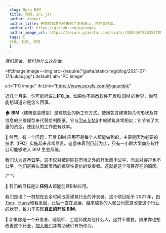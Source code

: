 ```yaml
---
  slug: Open BIM
  title: 你好，IFC.js!
  author: Ansoni
  author_title: 开放式BIM已经来到了浏览器上，并在此停留。
  author_url: https://github.com/agviegas
  author_image_url: https://secure.gravatar.com/avatar/9263b9f81d351788e46bc64000c03cb6
  tags: [
  行业, 社区, 项目
  ]
---
```


_我们是谁，我们为什么这样做。_

<!--truncate-->


<IfcImage
  image=<img
    src={require("@site/static/img/blog/2021-07-17/Lukas.jpg").default}
    alt="PC image"
  ></img>
  alt="PC image"
  ifcLink="https://www.pexels.com/@goumbik"
></IfcImage>

近几个月来，你可能听说过**IFC.js**。如果你不熟悉软件开发和 BIM 的世界，你可能想知道它是怎么回事。

🏠
**BIM**（建筑信息模型）是建筑业的新工作方式。使用包含建筑物几何形状及其信息的三维模型来代替绘制图纸。它与[The SIMS](https://www.ea.com/games/the-sims)中的建筑非常相似；它节省了大量的资金，使团队的工作更有效率。

💸
然而，有一个问题：开发 BIM 应用不是每个人都能做到的，主要是因为必要的技术（**IFC**）实施起来非常昂贵。这意味着到目前为止，只有一小群大型商业软件公司能够进入 BIM 生态系统。

我们认为这**不公平**。这不仅对被排除在市场之外的开发商不公平，而且对客户也不公平，他们是寡头垄断市场的掠夺性定价的受害者。这就是这个项目存在的原因。

{" "}

<IfcCard>
  🤝 我们的目标是让<b>任何人</b>都能创建BIM应用。
</IfcCard>

我们是谁？一群想在业余时间改善建筑行业的开发者。这个项目始于 2021 年，由[Tom](https://github.com/tomvandig)、[Harry](https://github.com/harrycollin)和我发起，此后一直在发展，越来越多的人和公司愿意改变这个行业的状况，致力于实现**真正的开放 BIM**。

🚀
如果你是一个开发者、建筑师、工程师或其他什么人，这并不重要。如果你也想改善这个行业，[加入我们](https://discord.gg/FXfyR4XrKT)并帮助我们有所作为。
